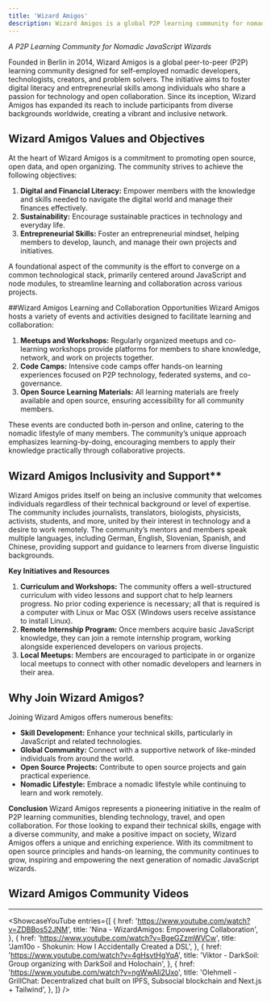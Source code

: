 ```yaml
---
title: 'Wizard Amigos'
description: Wizard Amigos is a global P2P learning community for nomadic JavaScript developers. Learn, collaborate, and travel!
---
```



*A P2P Learning Community for Nomadic JavaScript Wizards*

Founded in Berlin in 2014, Wizard Amigos is a global peer-to-peer (P2P) learning community designed for self-employed nomadic developers, technologists, creators, and problem solvers. The initiative aims to foster digital literacy and entrepreneurial skills among individuals who share a passion for technology and open collaboration. Since its inception, Wizard Amigos has expanded its reach to include participants from diverse backgrounds worldwide, creating a vibrant and inclusive network.

## Wizard Amigos Values and Objectives
At the heart of Wizard Amigos is a commitment to promoting open source, open data, and open organizing. The community strives to achieve the following objectives:
1. **Digital and Financial Literacy:** Empower members with the knowledge and skills needed to navigate the digital world and manage their finances effectively.
2. **Sustainability:** Encourage sustainable practices in technology and everyday life.
3. **Entrepreneurial Skills:** Foster an entrepreneurial mindset, helping members to develop, launch, and manage their own projects and initiatives.

A foundational aspect of the community is the effort to converge on a common technological stack, primarily centered around JavaScript and node modules, to streamline learning and collaboration across various projects.

##Wizard Amigos Learning and Collaboration Opportunities
Wizard Amigos hosts a variety of events and activities designed to facilitate learning and collaboration:
1. **Meetups and Workshops:** Regularly organized meetups and co-learning workshops provide platforms for members to share knowledge, network, and work on projects together.
2. **Code Camps:** Intensive code camps offer hands-on learning experiences focused on P2P technology, federated systems, and co-governance.
3. **Open Source Learning Materials:** All learning materials are freely available and open source, ensuring accessibility for all community members.

These events are conducted both in-person and online, catering to the nomadic lifestyle of many members. The community’s unique approach emphasizes learning-by-doing, encouraging members to apply their knowledge practically through collaborative projects.

## Wizard Amigos Inclusivity and Support**
Wizard Amigos prides itself on being an inclusive community that welcomes individuals regardless of their technical background or level of expertise. The community includes journalists, translators, biologists, physicists, activists, students, and more, united by their interest in technology and a desire to work remotely. The community’s mentors and members speak multiple languages, including German, English, Slovenian, Spanish, and Chinese, providing support and guidance to learners from diverse linguistic backgrounds.

**Key Initiatives and Resources**
1. **Curriculum and Workshops:** The community offers a well-structured curriculum with video lessons and support chat to help learners progress. No prior coding experience is necessary; all that is required is a computer with Linux or Mac OSX (Windows users receive assistance to install Linux).
2. **Remote Internship Program:** Once members acquire basic JavaScript knowledge, they can join a remote internship program, working alongside experienced developers on various projects.
3. **Local Meetups:** Members are encouraged to participate in or organize local meetups to connect with other nomadic developers and learners in their area.

## Why Join Wizard Amigos?
Joining Wizard Amigos offers numerous benefits:
- **Skill Development:** Enhance your technical skills, particularly in JavaScript and related technologies.
- **Global Community:** Connect with a supportive network of like-minded individuals from around the world.
- **Open Source Projects:** Contribute to open source projects and gain practical experience.
- **Nomadic Lifestyle:** Embrace a nomadic lifestyle while continuing to learn and work remotely.

**Conclusion**
Wizard Amigos represents a pioneering initiative in the realm of P2P learning communities, blending technology, travel, and open collaboration. For those looking to expand their technical skills, engage with a diverse community, and make a positive impact on society, Wizard Amigos offers a unique and enriching experience. With its commitment to open source principles and hands-on learning, the community continues to grow, inspiring and empowering the next generation of nomadic JavaScript wizards.

## Wizard Amigos Community Videos
------------
<ShowcaseYouTube
  entries={[
       {
      href: 'https://www.youtube.com/watch?v=ZDBBos52JNM',
      title: 'Nina - WizardAmigos: Empowering Collaboration',
          },
                 {
      href: 'https://www.youtube.com/watch?v=BgeGZzmWVCw',
      title: 'Jam10o - Shokunin: How I Accidentally Created a DSL',
          },
                 {
      href: 'https://www.youtube.com/watch?v=4gHsvtHgYqA',
      title: 'Viktor - DarkSoil: Group organizing with DarkSoil and Holochain',
          },
                 {
      href: 'https://www.youtube.com/watch?v=ngWwAIi2Uxo',
      title: 'Olehmell - GrillChat: Decentralized chat built on IPFS, Subsocial blockchain and Next.js + Tailwind',
          },
  ]} />